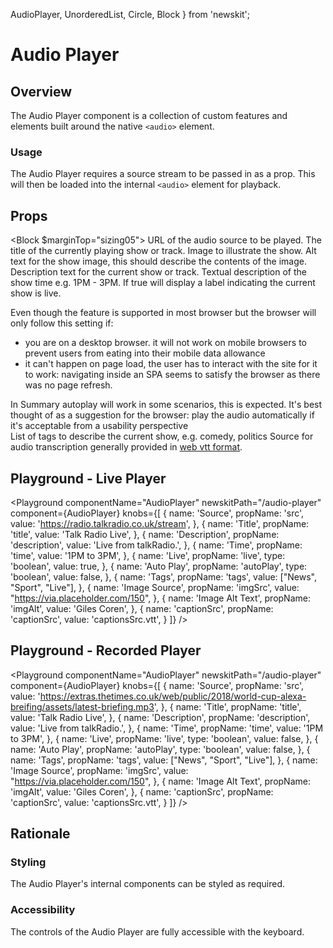 
  AudioPlayer,
  UnorderedList,
  Circle,
  Block
} from 'newskit';


# Audio Player

## Overview

The Audio Player component is a collection of custom features and elements built around the native `<audio>` element.

### Usage

The Audio Player requires a source stream to be passed in as a prop. This will then be loaded into the internal `<audio>` element for playback.

## Props

<Block $marginTop="sizing05">
  <Prop name="src" type="string" required>
    URL of the audio source to be played.
  </Prop>
  <Prop name="title" type="string" required>
    The title of the currently playing show or track.
  </Prop>
  <Prop name="imgSrc" type="string" required>
    Image to illustrate the show.
  </Prop>
  <Prop name="imgAlt" type="string" required>
     Alt text for the show image, this should describe the contents of the image.
  </Prop>
  <Prop name="description" type="string">
    Description text for the current show or track.
  </Prop>
  <Prop name="time" type="string">
    Textual description of the show time e.g. 1PM - 3PM.
  </Prop>
  <Prop name="live" type="boolean">
    If true will display a label indicating the current show is live.
  </Prop>
  <Prop name="autoplay" type="boolean">
    <div>
      Even though the feature is supported in most browser but the browser will only follow this setting if:
    </div>
    <ul>
      <li>you are on a desktop browser. it will not work on mobile browsers to prevent users from eating into their mobile data allowance</li>
      <li>it can't happen on page load, the user has to interact with the site for it to work: navigating inside an SPA seems to satisfy the browser as there was no page refresh.</li>
    </ul>
    <div>
      In Summary autoplay will work in some scenarios, this is expected. It's best thought of as a suggestion for the browser: play the audio automatically if it's acceptable from a usability perspective
    </div>
  </Prop>
  <Prop name="tags" type="Array<string>">
    List of tags to describe the current show, e.g. comedy, politics
  </Prop>
  <Prop name="captionSrc" type="string">
    Source for audio transcription generally provided in <a href='https://developer.mozilla.org/en-US/docs/Web/API/WebVTT_API'>web vtt format</a>.
  </Prop>
</Block>

## Playground - Live Player

<Playground
  componentName="AudioPlayer"
  newskitPath="/audio-player"
  component={AudioPlayer}
  knobs={[
    {
      name: 'Source',
      propName: 'src',
      value: 'https://radio.talkradio.co.uk/stream',
    },
    {
      name: 'Title',
      propName: 'title',
      value: 'Talk Radio Live',
    },
    {
      name: 'Description',
      propName: 'description',
      value: 'Live from talkRadio.',
    },
    {
      name: 'Time',
      propName: 'time',
      value: '1PM to 3PM',
    },
    {
      name: 'Live',
      propName: 'live',
      type: 'boolean',
      value: true,
    },
    {
      name: 'Auto Play',
      propName: 'autoPlay',
      type: 'boolean',
      value: false,
    },
    {
      name: 'Tags',
      propName: 'tags',
      value: ["News", "Sport", "Live"],
    },
    {
      name: 'Image Source',
      propName: 'imgSrc',
      value: "https://via.placeholder.com/150",
    },
    {
      name: 'Image Alt Text',
      propName: 'imgAlt',
      value: 'Giles Coren',
    },
    {
      name: 'captionSrc',
      propName: 'captionSrc',
      value: 'captionsSrc.vtt',
    }
  ]}
/>

## Playground - Recorded Player

<Playground
  componentName="AudioPlayer"
  newskitPath="/audio-player"
  component={AudioPlayer}
  knobs={[
    {
      name: 'Source',
      propName: 'src',
      value: 'https://extras.thetimes.co.uk/web/public/2018/world-cup-alexa-breifing/assets/latest-briefing.mp3',
    },
    {
      name: 'Title',
      propName: 'title',
      value: 'Talk Radio Live',
    },
    {
      name: 'Description',
      propName: 'description',
      value: 'Live from talkRadio.',
    },
    {
      name: 'Time',
      propName: 'time',
      value: '1PM to 3PM',
    },
    {
      name: 'Live',
      propName: 'live',
      type: 'boolean',
      value: false,
    },
    {
      name: 'Auto Play',
      propName: 'autoPlay',
      type: 'boolean',
      value: false,
    },
    {
      name: 'Tags',
      propName: 'tags',
      value: ["News", "Sport", "Live"],
    },
    {
      name: 'Image Source',
      propName: 'imgSrc',
      value: "https://via.placeholder.com/150",
    },
    {
      name: 'Image Alt Text',
      propName: 'imgAlt',
      value: 'Giles Coren',
    },
    {
      name: 'captionSrc',
      propName: 'captionSrc',
      value: 'captionsSrc.vtt',
    }
  ]}
/>

## Rationale

### Styling

The Audio Player's internal components can be styled as required.

### Accessibility

The controls of the Audio Player are fully accessible with the keyboard.
